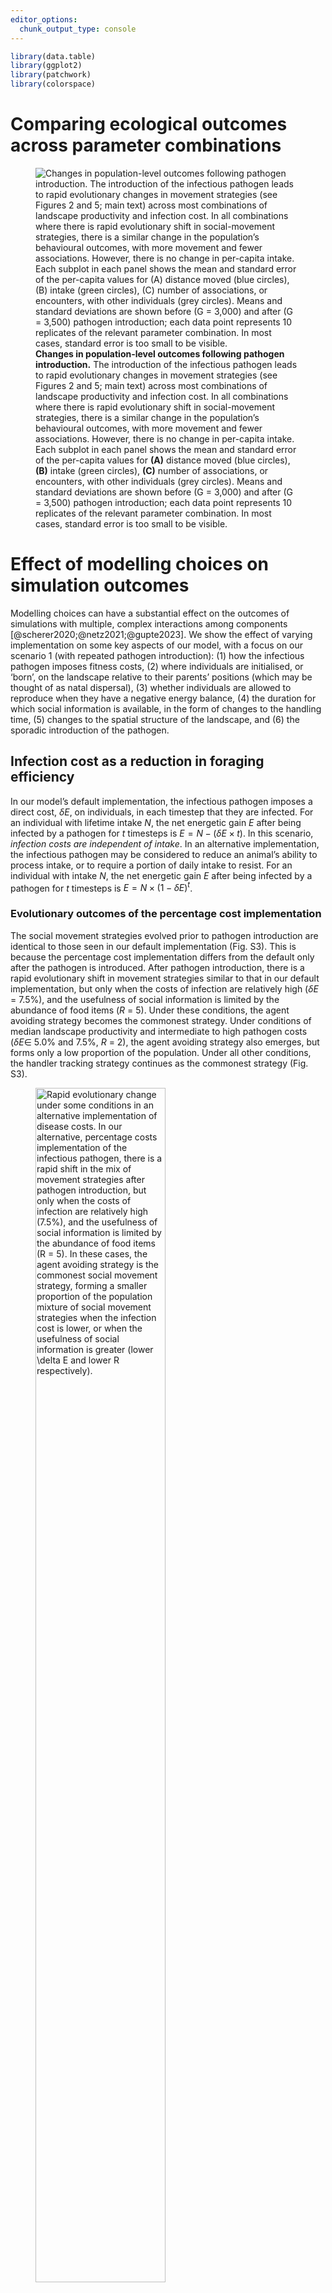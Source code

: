 ```yaml
---
editor_options: 
  chunk_output_type: console
---
```


```r
library(data.table)
library(ggplot2)
library(patchwork)
library(colorspace)
```

# Comparing ecological outcomes across parameter combinations

![**Changes in population-level outcomes following pathogen introduction.** The introduction of the infectious pathogen leads to rapid evolutionary changes in movement strategies (see Figures 2 and 5; main text) across most combinations of landscape productivity and infection cost. In all combinations where there is rapid evolutionary shift in social-movement strategies, there is a similar change in the population's behavioural outcomes, with more movement and fewer associations. However, there is no change in per-capita intake. Each subplot in each panel shows the mean and standard error of the per-capita values for **(A)** distance moved (blue circles), **(B)** intake (green circles), **(C)** number of associations, or encounters, with other individuals (grey circles). Means and standard deviations are shown before (G = 3,000) and after (G = 3,500) pathogen introduction; each data point represents 10 replicates of the relevant parameter combination. In most cases, standard error is too small to be visible.](figures/fig_eco_compare_default.png)

# Effect of modelling choices on simulation outcomes

Modelling choices can have a substantial effect on the outcomes of simulations with multiple, complex interactions among components [@scherer2020;@netz2021;@gupte2023].
We show the effect of varying implementation on some key aspects of our model, with a focus on our scenario 1 (with repeated pathogen introduction): (1) how the infectious pathogen imposes fitness costs, (2) where individuals are initialised, or 'born', on the landscape relative to their parents' positions (which may be thought of as natal dispersal), (3) whether individuals are allowed to reproduce when they have a negative energy balance, (4) the duration for which social information is available, in the form of changes to the handling time, (5) changes to the spatial structure of the landscape, and (6) the sporadic introduction of the pathogen.

## Infection cost as a reduction in foraging efficiency

In our model's default implementation, the infectious pathogen imposes a direct cost, $\delta E$, on individuals, in each timestep that they are infected.
For an individual with lifetime intake $N$, the net energetic gain $E$ after being infected by a pathogen for $t$ timesteps is $E = N - (\delta E \times t)$.
In this scenario, _infection costs are independent of intake_.
In an alternative implementation, the infectious pathogen may be considered to reduce an animal's ability to process intake, or to require a portion of daily intake to resist.
For an individual with intake $N$, the net energetic gain $E$ after being infected by a pathogen for $t$ timesteps is $E = N \times (1 - \delta E) ^ t$.

### Evolutionary outcomes of the percentage cost implementation

The social movement strategies evolved prior to pathogen introduction are identical to those seen in our default implementation (Fig. S3).
This is because the percentage cost implementation differs from the default only after the pathogen is introduced.
After pathogen introduction, there is a rapid evolutionary shift in movement strategies similar to that in our default implementation, but only when the costs of infection are relatively high ($\delta E$ = 7.5%), and the usefulness of social information is limited by the abundance of food items ($R$ = 5).
Under these conditions, the agent avoiding strategy becomes the commonest strategy.
Under conditions of median landscape productivity and intermediate to high pathogen costs ($\delta E \in$ 5.0% and 7.5%, $R$ = 2), the agent avoiding strategy also emerges, but forms only a low proportion of the population.
Under all other conditions, the handler tracking strategy continues as the commonest strategy (Fig. S3).

![**Rapid evolutionary change under some conditions in an alternative implementation of disease costs.** In our alternative, percentage costs implementation of the infectious pathogen, there is a rapid shift in the mix of movement strategies after pathogen introduction, but only when the costs of infection are relatively high (7.5%), and the usefulness of social information is limited by the abundance of food items (R = 5). In these cases, the agent avoiding strategy is the commonest social movement strategy, forming a smaller proportion of the population mixture of social movement strategies when the infection cost is lower, or when the usefulness of social information is greater (lower $\delta E$ and lower $R$ respectively).](figures/fig_evo_change_percent_cost.png){ width=70% }

## Large-scale natal dispersal of individuals

Some models initialise the individuals in each new generation at random locations on the landscape [see e.g. @gupte2023]; this can be called large-scale or 'global' natal dispersal.
This is a reasonable choice when modelling animals during a specific stage of their life cycle, such as after arriving on a wintering or breeding site after migration.
Our default choice, on the other hand, is small-scale or 'local' natal dispersal, where individuals are initialised close to their parent's last position.
This is also defensible, as many organisms do not disperse very far from their ancestors.
When animals do not disperse very far, they may not evolve movement rules that can be generalised across all landscape conditions, especially when the landscape is ecologically heterogeneous.
Instead, animals may adapt their strategies to the local conditions which they inherit from their parents ['ecological inheritance': @badyaev2009].

Successful individuals are likely to have more offspring than unsuccessful individuals, and successful individuals are likely to be found --- in our simulation and in real natural systems --- on or near profitable resource patches.
This means that many individuals are initialised near profitable patches.
In this case, and because of the sparse distribution of resource patches on the landscape, individuals adapt to tolerate their many neighbours (who are often kin), as avoiding them would lead to also moving away from a profitable patch.

By forcing animals in each new generation to encounter ecological circumstances potentially different from those of their parents, implementing global dispersal can help investigate whether animals' evolved movement strategies are truly 'optimal' at the global scale [@gupte2023].
We implementated global dispersal by running 10 replicates of each parameter combination (3 combinations of $\delta E$ = 0.25 and $R \in$ 1, 2, 5; 30 simulations in all), with dispersal set to 10.
This means that individuals' initial positions are drawn from a normal distribution with standard deviation = 10, centred on the location of their parent (Fig. S4).

```r
l <- pathomove::get_test_landscape(
  nItems = 1800,
  landsize = 60,
  nClusters = 60,
  clusterSpread = 1,
  regen_time = 50
)

global <- data.frame(
  x = 30 + rnorm(30, 0, 10),
  y = 30 + rnorm(30, 0, 10),
  type = "global"
)

local <- data.frame(
  x = 30 + rnorm(30, 0, 2),
  y = 30 + rnorm(30, 0, 2),
  type = "local"
)

agents <- rbind(global, local)
```

```r
p <- ggplot(l) +
  geom_bin2d(
    aes(
      x, y,
      fill = ..count..
    ),
    show.legend = F
  ) +
  geom_segment(
    data = agents,
    aes(
      x = 30, y = 30,
      xend = x, yend = y,
      col = type
    ),
    size = 0.2,
    show.legend = F
  ) +
  geom_point(
    data = agents,
    aes(
      x, y,
      col = type,
      shape = type
    ),
    size = 1,
    show.legend = F
  ) +
  scale_colour_discrete_diverging(
    palette = "Blue-Red 2"
  ) +
  scale_fill_continuous_sequential(
    palette = "Greens 2"
  ) +
  theme_test() +
  theme(
    axis.title.x = element_blank(),
    axis.title.y = element_blank()
  )

ggsave(
  p,
  filename = "supplement/figures/fig_global_dispersal.png",
  height = 3,
  width = 3
)
```

![**Differences between small-scale and large-scale natal dispersal.** Initialising individuals in each new generation within a standard deviation of 10 units around their parent (**blue**; parent at [30, 30]) places can lead them to encounter potentially very different ecological, and social, circumstances from those of their parent. In contrast, individuals initialised close to their parents (within a standard deviation of 2 units; **red**) encounter very similar conditions as their parent. The latter also leads to substantial competition among kin. We used 10 units to represent (nearly) global dispersal, and 2 units to represent local dispersal; this is controlled by the simulation parameter _dispersal_, which takes a numeric argument.](figures/fig_global_dispersal.png)

We found that our model is broadly robust to implementing large-scale natal dispersal, with the evolutionary outcomes very similar to those seen in our default implementation with small-scale natal dispersal (Fig. S5A, compare main text Figs. 2, 6).
Since individuals are initialised relatively far away from their parent's position, they encounter potentially very different ecological conditions, both in terms of the number of other individuals, and the local availability of food items.
As a result, most individuals evolve a 'handler tracking' social movement strategy before the introduction of the novel pathogen.
This strategy allows individuals to gain the benefits of social information on the location of a resource patch (of which handlers are an indirect cue), while avoiding potential competitors, as well as potentially moving away from areas without many food items.
After pathogen introduction, there is a rapid evolutionary shift in social movement strategies, with an increase in 'agent avoidance', similar to the shift seen in our default implementation of local dispersal.
The effect of landscape productivity on the mix of proportions of the pre- and post-pathogen introduction strategies does not appear to be significant.

## Energy threshold on reproduction

Individuals may skip reproduction when their body condition is below some threshold, as would be expcted when infected by a transmissible pathogen.
We explored how restricting reproduction to only those individuals which had a positive energy balance ($\sum \text{intake} > \delta E\sum \text{time~infected}$) would affect our simulation outcomes.
We found that for our default parameter combination the handler tracking strategy persists as the commonest strategy after pathogen introduction, with agent avoidance making up a small proportion of the population (Fig. S5B).
At a lower infection cost ($\delta E$ = 0.1), there is broadly no effect of pathogen introduction on the evolved social movement strategy, and handler tracking persists at a high frequency.
When infection costs are higher ($\delta E$ = 0.5), handler tracking still persists after pathogen introduction, but with frequent and strong irruptions of agent avoiding individuals over the generations following introduction.

## Persistence of social information in the form of changes to handling time

In our model, the availability of inadvertent social information on the location of food item clusters is controlled by the handling time parameter $T_H$ (default = 5 timesteps).
We explored the effect of the availabiltiy of social information on which social movement strategies were evolved after pathogen introduction by running our default implementation of scenario 1 ($\delta E$ = 0.25, $R$ = 2) with four alternative values of handling time: 0, 1, 2, and 10.
We found that at low handling times ($T_H \in$ 1, 2), the handler tracking strategy persists as the dominant strategy after pathogen introduction, with a small proportion of agent avoiding individuals (Fig. S5C).
When handling time is doubled from the default ($T_H$ = 10), the agent avoiding strategy rapidly becomes the dominant strategy.
As handling time increases, more individuals are immobilised as handlers, increasing the availability of inadvertent social information that is helpful in locating resources.
However, after pathogen introduction, the cumulative risk of pathogen transmission is also increased with increased handling time when two handlers are within transmission distance, and one of them is infected.
These results then suggest that the evolution of how social information is used can be strongly influenced by its indirect costs (here, transmission risk).
When individuals do not need to handle food before consuming it ($T_H$ = 0), a mixture of handler tracking and agent avoiding strategies persists in the population from the beginning of the simulation, with no change following pathogen introduction (Fig. S5C).
In this case, there are never any handlers, and thus oscillations in social movement strategy most likely represent neutral variation around the handler preference $s_H$; most individuals would more accurately be described as `non-handler avoiding'.

![Overall, implementing large-scale natal dispersal does not appear to alter the evolution of sociality under the risk of pathogen transmission from the results obtained in our default implementation of scenario 1.](figures/fig_eco_evo_alternatives.png)

## Spatial structure of the resource landscape

Since ours is a spatial model, and the explicit consideration of space and movement is key to its outcomes, we very briefly examined the effect of landscape spatial structure on the evolutionary outcomes of our scenario 1 (Fig. S6A).
We expected spatial structure to have a substantial effect as suggested in previous studies [@he2021].
To do this, we ran ten replicates of our default scenario with two alternative food item distributions: in the first, we distributed food items uniformly across the landscape, while in the second, we modelled a landscape that was patchier than our default, with only 10 food item clusters (default number of clusters = 60).
We compared the outcomes on these landscapes with those from our default scenario, with all parameters expect spatial structure kept the same ($R$ = 2, $\delta E$ = 0.25, $N$ food items = 1,800; Fig. S6B).

Landscape spatial structure influences the mixture of social movement strategies evolved before pathogen introductions (Fig. S6A).
On the uniform landscape, handler tracking was the commonest strategy before pathogen introduction, with nearly all individuals of this strategy.
In contrast, on the more patchy landscape, the indiscriminately social agent tracking strategy was the most common before pathogen introductions.
Both of these are in contrast with our default scenario, in which most individuals were handler tracking, but with a substantial proportion of agent tracking individuals.

This overall pattern is likely due to the increasing benefit of social information and the increasing costs of movement between profitable areas of the landscape.
Specifically, as landscapes become more clustered, direct food item cues become more difficult to find, as food items are found in smaller and denser patches.
This increases the value of sociality, as individuals are likely to found near food item clusters.
Furthermore, the indirect costs of movement also increase on patchy resource landscapes, as individuals have to pay an increased cost in time (which could have been spent foraging) in moving between food item clusters.
In an implementation not formally shown here, the same effect can be achieved by adding a small cost to each movement step --- this leads to the evolution of indiscriminate sociality in the form of agent tracking on the default landscape as well.
Overall, both the increasing local density of food items and the costs of movement lead to an increase in agent tracking, as individuals prefer to trade movement costs for the costs of increased local competition for food items.

Following pathogen introduction, populations on both landscapes undergo a rapid evolutionary transition to a mixture of handler tracking and agent avoiding strategies, which is similar to the change observed in our default scenario (Fig. S6A).
However, the landscapes differ in the proportions of the two strategies, with agent avoidance more common on the uniform landscape than on the patchy landscape.
Interestingly, both of these extremes of landscape structure have more agent avoiding individuals than our default landscape of 60 food item clusters.
On the uniform landscape, this is likely because food items are readily found with the need for indirect social cues, and so most individuals avoid each other.
It is less clear why this is the case on the more patchy landscape --- it is possible that the denser food item patches lead to more associations and more rapid pathogen spread, with handler tracking individuals infected for longer periods than agent avoiding ones, leading to an intake-infection trade-off.

Overall, this scenario demonstrates how spatial structure can play an important role in the evolution of social movement strategies, but also how the risk of infection can lead to landscapes with very different spatial structures eventually populated by similar social movement strategies.

![**Landscape spatial structure influences the evolution of social movement strategies before, but not after, pathogen introduction.** **(A)** In two implementations with different spatial structures ($R$ = 2, $\delta E$ = 0.25), pre-pathogen dynamics are actually more different than post-introduction ones. On landscapes with a uniform food distribution (left panel: _Uniform distribution_), all individuals before pathogen introduction were handler tracking. Yet on more clustered landscapes (right panel: _10 food patches_; default = 60, center panel), the rare agent tracking strategy is most common before pathogen introduction. This is likely because the time cost of moving between distant patches on clustered landscapes is higher than that of exploitation competition. After pathogen introduction, agent avoidance rapdily becomes a common strategy. It is more dominant on uniform landscapes (approx. 80\%) likely because the usefulness of social information is lower there.](figures/fig_eco_evo_spatial.png)

## Sporadic introduction of infectious pathogens

Finally, we implemented a variant of our main model, in which the infectious pathogen is introduced only sporadically after the first introduction event (at G = 3,000; Fig. S7).
Specifically, we modelled probabilistic introduction of the pathogen in each generation following the initial introduction.
We call the per-generation probability of a novel pathogen introduction event the 'spillover rate'.
We ran 10 replicates each of this model variant and examined whether there was a similar evolutionary shift in social movement strategies as seen in our default implementation.
Since it is the main parameter of interest, we ran this model variant for three values of the spillover rate: 0.05, 0.1, and 0.25.
Instead of examining the joint effect of landscape productivity and cost of infection as well, we only examined the effect of infection cost, implementing three different variants with an infection cost $\delta E$ of 0.1, 0.25, and 0.5.
We kept all other model parameters similar to the default scenario of our main model, and importantly, considered only a landscape productivity $R$ of 2.
Cross-species novel pathogen introductions are likely to become more common with climate change, and so we chose these spillover rate values to represent different scenarios under altered global regimes of pathogen transfer.
Our model's default implementation may be seen as an extreme case of the models considered here, with a spillover rate of 1.0.

In our model code, the sporadic introduction is implemented by drawing the number of generations until the next pathogen introduction event from a geometric distribution whose probability parameter is given by the spillover rates described above.
Zero values are handled by converting them into ones.
At our lowest spillover rate, up to 100 generations could pass between pathogen introductions, while at our highest rates, there are rarely more than 10 generations between introductions (Fig. S7A).

The social movement strategies evolved prior to pathogen introduction are identical to those seen in our default implementation (Fig. S7B).
However, following pathogen introduction, we found that there was little to change in the population-level mixture of movement strategies in this model variant (see figure).
This is regardless of the probability of a novel pathogen introduction (our so-called 'spillover rate'), and the cost of infection by a pathogen.
Across the simulation, the commonest social movement strategy remains handler tracking, i.e., preferring locations with multiple individuals regardless of their foraging status.
Since there is little to no change in social movement strategies, we did not expect nor find changes in ecological outcomes.

![**No evolutionary change in social movement strategies when novel pathogen introduction events are relatively uncommon.** **(A)** In our alternative implementation of the model, the pathogen is only introduced sporadically after the initial introduction (G = 3,000; red line in panel B). **(B)** When the introductions are relatively rare and sporadic, there is no shift in the mixture of movement strategies after pathogen introduction. The handler tracking strategy remains common across parameter combinations. ](figures/fig_evo_strategy_sporadic.png){ width=70% }

\newpage

# References
